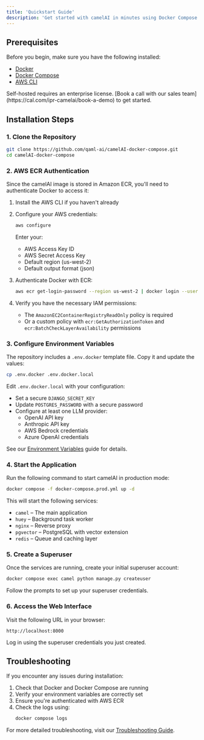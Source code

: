 ```yaml
---
title: 'Quickstart Guide'
description: 'Get started with camelAI in minutes using Docker Compose.'
---
```


## Prerequisites

Before you begin, make sure you have the following installed:

- [Docker](https://docs.docker.com/get-docker/)
- [Docker Compose](https://docs.docker.com/compose/)
- [AWS CLI](https://aws.amazon.com/cli/)

<Note>
  Self-hosted requires an enterprise license. [Book a call with our sales team](https://cal.com/ipr-camelai/book-a-demo) to get started.
</Note>

## Installation Steps

### 1. Clone the Repository

```bash
git clone https://github.com/qaml-ai/camelAI-docker-compose.git
cd camelAI-docker-compose
```

### 2. AWS ECR Authentication

Since the camelAI image is stored in Amazon ECR, you'll need to authenticate Docker to access it:

1. Install the AWS CLI if you haven't already
2. Configure your AWS credentials:
   ```bash
   aws configure
   ```
   Enter your:
   - AWS Access Key ID
   - AWS Secret Access Key
   - Default region (us-west-2)
   - Default output format (json)

3. Authenticate Docker with ECR:
   ```bash
   aws ecr get-login-password --region us-west-2 | docker login --username AWS --password-stdin 904534089871.dkr.ecr.us-west-2.amazonaws.com
   ```

4. Verify you have the necessary IAM permissions:
   - The `AmazonEC2ContainerRegistryReadOnly` policy is required
   - Or a custom policy with `ecr:GetAuthorizationToken` and `ecr:BatchCheckLayerAvailability` permissions

### 3. Configure Environment Variables

The repository includes a `.env.docker` template file. Copy it and update the values:

```bash
cp .env.docker .env.docker.local
```

Edit `.env.docker.local` with your configuration:
- Set a secure `DJANGO_SECRET_KEY`
- Update `POSTGRES_PASSWORD` with a secure password
- Configure at least one LLM provider:
  - OpenAI API key
  - Anthropic API key
  - AWS Bedrock credentials
  - Azure OpenAI credentials

See our [Environment Variables](/installation/environment-variables) guide for details.

### 4. Start the Application

Run the following command to start camelAI in production mode:

```bash
docker compose -f docker-compose.prod.yml up -d
```

This will start the following services:
- `camel` – The main application
- `huey` – Background task worker
- `nginx` – Reverse proxy
- `pgvector` – PostgreSQL with vector extension
- `redis` – Queue and caching layer

### 5. Create a Superuser

Once the services are running, create your initial superuser account:

```bash
docker compose exec camel python manage.py createuser
```

Follow the prompts to set up your superuser credentials.

### 6. Access the Web Interface

Visit the following URL in your browser:
```
http://localhost:8000
```

Log in using the superuser credentials you just created.

## Troubleshooting

If you encounter any issues during installation:

1. Check that Docker and Docker Compose are running
2. Verify your environment variables are correctly set
3. Ensure you're authenticated with AWS ECR
4. Check the logs using:
   ```bash
   docker compose logs
   ```

For more detailed troubleshooting, visit our [Troubleshooting Guide](/troubleshooting). 